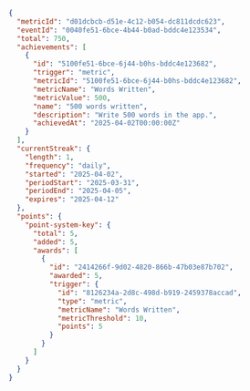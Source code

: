 ```json Response [expandable]
{
  "metricId": "d01dcbcb-d51e-4c12-b054-dc811dcdc623",
  "eventId": "0040fe51-6bce-4b44-b0ad-bddc4e123534",
  "total": 750,
  "achievements": [
    {
      "id": "5100fe51-6bce-6j44-b0hs-bddc4e123682",
      "trigger": "metric",
      "metricId": "5100fe51-6bce-6j44-b0hs-bddc4e123682",
      "metricName": "Words Written",
      "metricValue": 500,
      "name": "500 words written",
      "description": "Write 500 words in the app.",
      "achievedAt": "2025-04-02T00:00:00Z"
    }
  ],
  "currentStreak": {
    "length": 1,
    "frequency": "daily",
    "started": "2025-04-02",
    "periodStart": "2025-03-31",
    "periodEnd": "2025-04-05",
    "expires": "2025-04-12"
  },
  "points": {
    "point-system-key": {
      "total": 5,
      "added": 5,
      "awards": [
        {
          "id": "2414266f-9d02-4820-866b-47b03e87b702",
          "awarded": 5,
          "trigger": {
            "id": "8126234a-2d8c-498d-b919-2459378accad",
            "type": "metric",
            "metricName": "Words Written",
            "metricThreshold": 10,
            "points": 5
          }
        }
      ]
    }
  }
}
```
